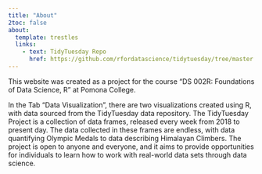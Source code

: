 ```yaml
---
title: "About"
2toc: false
about:
  template: trestles
  links:
    - text: TidyTuesday Repo
      href: https://github.com/rfordatascience/tidytuesday/tree/master
---
```

This website was created as a project for the course "DS 002R: Foundations of Data Science, R" at Pomona College.

In the Tab "Data Visualization", there are two visualizations created using R, with data sourced from the TidyTuesday data repository. The TidyTuesday Project is a collection of data frames, released every week from 2018 to present day. The data collected in these frames are endless, with data quantifying Olympic Medals to data describing Himalayan Climbers. The project is open to anyone and everyone, and it aims to provide opportunities for individuals to learn how to work with real-world data sets through data science.
